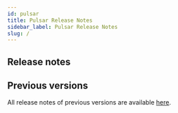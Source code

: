 ```yaml
---
id: pulsar
title: Pulsar Release Notes
sidebar_label: Pulsar Release Notes
slug: /
---
```



## Release notes

<PulsarReleaseTable data={pulsar} />

## Previous versions

All release notes of previous versions are available [here](legacy).
